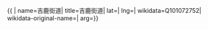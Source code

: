 {{ {{{1|PRC admin/showdata}}}|
name=吉鹿街道|
title=吉鹿街道|
lat=|
lng=|
wikidata=Q101072752|
wikidata-original-name=|
arg={{{arg|}}}}}